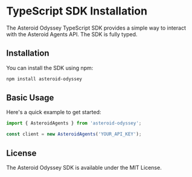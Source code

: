 # TypeScript SDK Installation

The Asteroid Odyssey TypeScript SDK provides a simple way to interact with the Asteroid Agents API. The SDK is fully typed.

## Installation

You can install the SDK using npm:
```bash
npm install asteroid-odyssey
```

## Basic Usage

Here's a quick example to get started:

```typescript
import { AsteroidAgents } from 'asteroid-odyssey';

const client = new AsteroidAgents('YOUR_API_KEY');
```

## License

The Asteroid Odyssey SDK is available under the MIT License.
